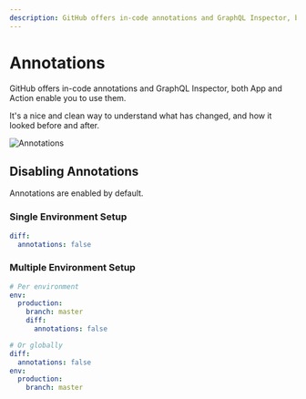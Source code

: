 ```yaml
---
description: GitHub offers in-code annotations and GraphQL Inspector, both App and Action enable you to use them.
---
```

# Annotations

GitHub offers in-code annotations and GraphQL Inspector, both App and Action enable you to use them.

It's a nice and clean way to understand what has changed, and how it looked before and after.

![Annotations](/assets/img/cli/github.jpg)

## Disabling Annotations

Annotations are enabled by default.

### Single Environment Setup

```yaml
diff:
  annotations: false
```

### Multiple Environment Setup

```yaml
# Per environment
env:
  production:
    branch: master
    diff:
      annotations: false

# Or globally
diff:
  annotations: false
env:
  production:
    branch: master
```
